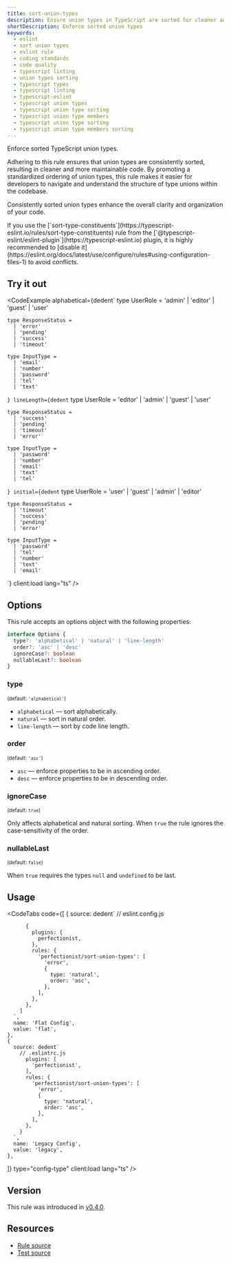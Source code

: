 ```yaml
---
title: sort-union-types
description: Ensure union types in TypeScript are sorted for cleaner and more maintainable code. This ESLint rule promotes a standardized ordering of union types
shortDescription: Enforce sorted union types
keywords:
  - eslint
  - sort union types
  - eslint rule
  - coding standards
  - code quality
  - typescript linting
  - union types sorting
  - typescript types
  - typescript linting
  - typescript-eslint
  - typescript union types
  - typescript union type sorting
  - typescript union type members
  - typescript union type sorting
  - typescript union type members sorting
---
```



Enforce sorted TypeScript union types.

Adhering to this rule ensures that union types are consistently sorted, resulting in cleaner and more maintainable code. By promoting a standardized ordering of union types, this rule makes it easier for developers to navigate and understand the structure of type unions within the codebase.

Consistently sorted union types enhance the overall clarity and organization of your code.

<Important>
If you use the [`sort-type-constituents`](https://typescript-eslint.io/rules/sort-type-constituents) rule from the [`@typescript-eslint/eslint-plugin`](https://typescript-eslint.io) plugin, it is highly recommended to [disable it](https://eslint.org/docs/latest/use/configure/rules#using-configuration-files-1) to avoid conflicts.
</Important>

## Try it out

<CodeExample
  alphabetical={dedent`
    type UserRole = 'admin' | 'editor' | 'guest' | 'user'

    type ResponseStatus =
      | 'error'
      | 'pending'
      | 'success'
      | 'timeout'

    type InputType =
      | 'email'
      | 'number'
      | 'password'
      | 'tel'
      | 'text'
  `}
  lineLength={dedent`
    type UserRole = 'editor' | 'admin' | 'guest' | 'user'

    type ResponseStatus =
      | 'success'
      | 'pending'
      | 'timeout'
      | 'error'

    type InputType =
      | 'password'
      | 'number'
      | 'email'
      | 'text'
      | 'tel'
  `}
  initial={dedent`
    type UserRole = 'user' | 'guest' | 'admin' | 'editor'

    type ResponseStatus =
      | 'timeout'
      | 'success'
      | 'pending'
      | 'error'

    type InputType =
      | 'password'
      | 'tel'
      | 'number'
      | 'text'
      | 'email'
  `}
  client:load
  lang="ts"
/>

## Options

This rule accepts an options object with the following properties:

```ts
interface Options {
  type?: 'alphabetical' | 'natural' | 'line-length'
  order?: 'asc' | 'desc'
  ignoreCase?: boolean
  nullableLast?: boolean
}
```

### type

<sub>(default: `'alphabetical'`)</sub>

- `alphabetical` — sort alphabetically.
- `natural` — sort in natural order.
- `line-length` — sort by code line length.

### order

<sub>(default: `'asc'`)</sub>

- `asc` — enforce properties to be in ascending order.
- `desc` — enforce properties to be in descending order.

### ignoreCase

<sub>(default: `true`)</sub>

Only affects alphabetical and natural sorting. When `true` the rule ignores the case-sensitivity of the order.

### nullableLast

<sub>(default: `false`)</sub>

When `true` requires the types `null` and `undefined` to be last.

## Usage

<CodeTabs
  code={[
    {
      source: dedent`
        // eslint.config.js

          {
            plugins: {
              perfectionist,
            },
            rules: {
              'perfectionist/sort-union-types': [
                'error',
                {
                  type: 'natural',
                  order: 'asc',
                },
              ],
            },
          },
        ]
      `,
      name: 'Flat Config',
      value: 'flat',
    },
    {
      source: dedent`
        // .eslintrc.js
          plugins: [
            'perfectionist',
          ],
          rules: {
            'perfectionist/sort-union-types': [
              'error',
              {
                type: 'natural',
                order: 'asc',
              },
            ],
          },
        }
      `,
      name: 'Legacy Config',
      value: 'legacy',
    },
  ]}
  type="config-type"
  client:load
  lang="ts"
/>

## Version

This rule was introduced in [v0.4.0](https://github.com/azat-io/eslint-plugin-perfectionist/releases/tag/v0.4.0).

## Resources

- [Rule source](https://github.com/azat-io/eslint-plugin-perfectionist/blob/main/rules/sort-union-types.ts)
- [Test source](https://github.com/azat-io/eslint-plugin-perfectionist/blob/main/test/sort-union-types.test.ts)
